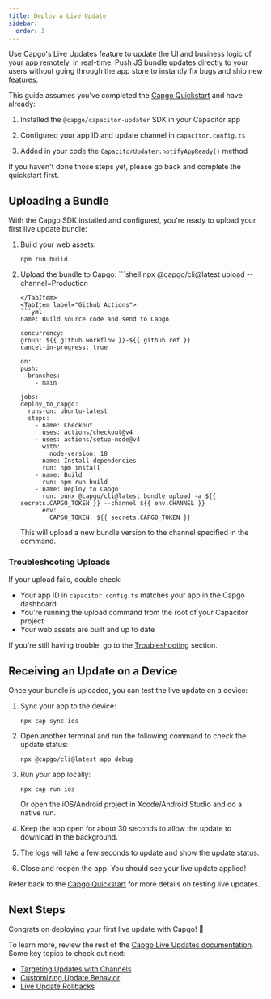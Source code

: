 ```yaml
---
title: Deploy a Live Update
sidebar:
  order: 3
---
```


Use Capgo's Live Updates feature to update the UI and business logic of your app remotely, in real-time. Push JS bundle updates directly to your users without going through the app store to instantly fix bugs and ship new features.

This guide assumes you've completed the [Capgo Quickstart](/docs/getting-started/quickstart) and have already:

<Steps>

1. Installed the `@capgo/capacitor-updater` SDK in your Capacitor app 

2. Configured your app ID and update channel in `capacitor.config.ts`

3. Added in your code the `CapacitorUpdater.notifyAppReady()` method

</Steps>

If you haven't done those steps yet, please go back and complete the quickstart first.

<LinkCard href="/docs/getting-started/add-an-app/" title="Add an app" description="Add an app to your Capgo account, and install the plugin in your app" />

## Uploading a Bundle

With the Capgo SDK installed and configured, you're ready to upload your first live update bundle:

1. Build your web assets:
   ```shell
   npm run build
   ```

2. Upload the bundle to Capgo:
    <Tabs>
      <TabItem label="Console">
        ```shell
      npx @capgo/cli@latest upload --channel=Production
      ```
      </TabItem>
      <TabItem label="Github Actions">
      ```yml
    name: Build source code and send to Capgo

    concurrency:
      group: ${{ github.workflow }}-${{ github.ref }}
      cancel-in-progress: true

    on:
      push:
        branches:
          - main

    jobs:
      deploy_to_capgo:
        runs-on: ubuntu-latest
        steps:
          - name: Checkout
            uses: actions/checkout@v4
          - uses: actions/setup-node@v4
            with:
              node-version: 18
          - name: Install dependencies
            run: npm install
          - name: Build
            run: npm run build
          - name: Deploy to Capgo
            run: bunx @capgo/cli@latest bundle upload -a ${{ secrets.CAPGO_TOKEN }} --channel ${{ env.CHANNEL }}
            env:
              CAPGO_TOKEN: ${{ secrets.CAPGO_TOKEN }}
      ```
      </TabItem>
    </Tabs>
   This will upload a new bundle version to the channel specified in the command.

### Troubleshooting Uploads

If your upload fails, double check:
- Your app ID in `capacitor.config.ts` matches your app in the Capgo dashboard
- You're running the upload command from the root of your Capacitor project
- Your web assets are built and up to date

If you're still having trouble, go to the [Troubleshooting](/docs/getting-started/troubleshooting/) section.

## Receiving an Update on a Device

Once your bundle is uploaded, you can test the live update on a device:

1. Sync your app to the device:
   ```shell
   npx cap sync ios
   ```

2. Open another terminal and run the following command to check the update status:
   ```shell
   npx @capgo/cli@latest app debug
   ```

3. Run your app locally:
   ```shell
   npx cap run ios
   ``` 
   Or open the iOS/Android project in Xcode/Android Studio and do a native run.

4. Keep the app open for about 30 seconds to allow the update to download in the background. 

5. The logs will take a few seconds to update and show the update status.

6. Close and reopen the app. You should see your live update applied!

Refer back to the [Capgo Quickstart](/docs/getting-started/quickstart#receiving-a-live-update-on-a-device) for more details on testing live updates.

## Next Steps

Congrats on deploying your first live update with Capgo! 🎉 

To learn more, review the rest of the [Capgo Live Updates documentation](/docs/live-updates). Some key topics to check out next:
- [Targeting Updates with Channels](/docs/live-updates/channels)
- [Customizing Update Behavior](/docs/live-updates/update-behavior)
- [Live Update Rollbacks](/docs/live-updates/rollbacks)
